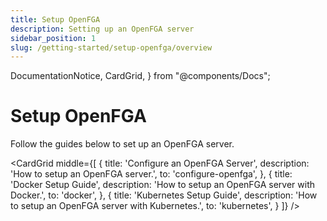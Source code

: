 ```yaml
---
title: Setup OpenFGA
description: Setting up an OpenFGA server
sidebar_position: 1
slug: /getting-started/setup-openfga/overview
---
```


  DocumentationNotice,
  CardGrid,
} from "@components/Docs";

# Setup OpenFGA
Follow the guides below to set up an OpenFGA server.

<DocumentationNotice />

<CardGrid
  middle={[
    {
      title: 'Configure an OpenFGA Server',
      description: 'How to setup an OpenFGA server.',
      to: 'configure-openfga',
    },
    {
      title: 'Docker Setup Guide',
      description: 'How to setup an OpenFGA server with Docker.',
      to: 'docker',
    },
    {
      title: 'Kubernetes Setup Guide',
      description: 'How to setup an OpenFGA server with Kubernetes.',
      to: 'kubernetes',
    }
  ]}
/>